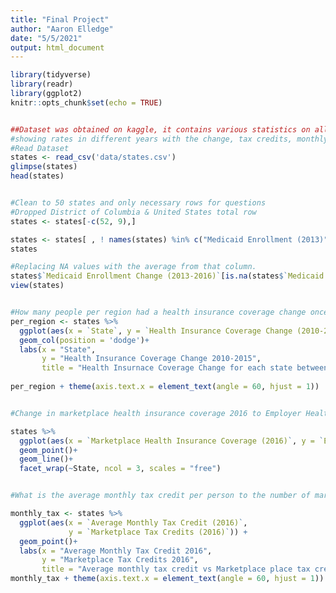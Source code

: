 ---
title: "Final Project"
author: "Aaron Elledge"
date: "5/5/2021"
output: html_document
---

```{r setup, include=FALSE}

library(tidyverse)
library(readr)
library(ggplot2)
knitr::opts_chunk$set(echo = TRUE)


##Dataset was obtained on kaggle, it contains various statistics on all states about various health insurance information
#showing rates in different years with the change, tax credits, monthly average tax credits, whether the states switched, etc.
#Read Dataset
states <- read_csv('data/states.csv')
glimpse(states)
head(states)


#Clean to 50 states and only necessary rows for questions
#Dropped District of Columbia & United States total row
states <- states[-c(52, 9),]

states <- states[ , ! names(states) %in% c("Medicaid Enrollment (2013)", "Medicaid Enrollment (2016)", "State Medicaid Expansion (2016)")]
states

#Replacing NA values with the average from that column.
states$`Medicaid Enrollment Change (2013-2016)`[is.na(states$`Medicaid Enrollment Change (2013-2016)`)]<-mean(states$`Medicaid Enrollment Change (2013-2016)`, na.rm = TRUE)
view(states)


#How many people per region had a health insurance coverage change once ACA was signed? (bar plot)
per_region <- states %>%
  ggplot(aes(x = `State`, y = `Health Insurance Coverage Change (2010-2015)`)) +
  geom_col(position = 'dodge')+
  labs(x = "State",
       y = "Health Insurance Coverage Change 2010-2015",
       title = "Health Insurnace Coverage Change for each state between 2010-2015")
  
per_region + theme(axis.text.x = element_text(angle = 60, hjust = 1))


#Change in marketplace health insurance coverage 2016 to Employer Health Insurnace coverage 2015 by state?(line plot)

states %>%
  ggplot(aes(x = `Marketplace Health Insurance Coverage (2016)`, y = `Employer Health Insurance Coverage (2015)`)) +
  geom_point()+
  geom_line()+
  facet_wrap(~State, ncol = 3, scales = "free")


#What is the average monthly tax credit per person to the number of market place tax credits?

monthly_tax <- states %>%
  ggplot(aes(x = `Average Monthly Tax Credit (2016)`,
             y = `Marketplace Tax Credits (2016)`)) +
  geom_point()+
  labs(x = "Average Monthly Tax Credit 2016",
       y = "Marketplace Tax Credits 2016",
       title = "Average monthly tax credit vs Marketplace place tax credits per state")
monthly_tax + theme(axis.text.x = element_text(angle = 60, hjust = 1))





```





